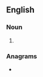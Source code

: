 ==English==

===Noun===
{{head|en|noun plural form}}

# {{plural of|redhead|lang=en}}

===Anagrams===
* {{anagrams|en|a=addeehrs|reshaded}}